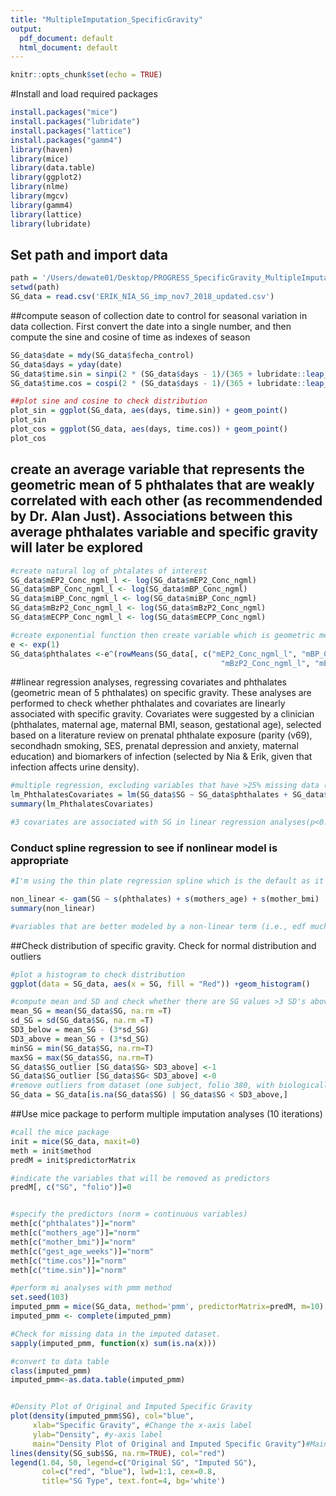 ```yaml
---
title: "MultipleImputation_SpecificGravity"
output:
  pdf_document: default
  html_document: default
---
```


```r
knitr::opts_chunk$set(echo = TRUE)
```

#Install and load required packages
```r
install.packages("mice")
install.packages("lubridate")
install.packages("lattice")
install.packages("gamm4")
library(haven)
library(mice)
library(data.table)
library(ggplot2)
library(nlme)
library(mgcv)
library(gamm4)
library(lattice)
library(lubridate)
```

## Set path and import data
```r
path = '/Users/dewate01/Desktop/PROGRESS_SpecificGravity_MultipleImputation/PROGRESS_SpecificGravity_MultipleImputation'
setwd(path)
SG_data = read.csv('ERIK_NIA_SG_imp_nov7_2018_updated.csv')
```

##compute season of collection date to control for seasonal variation in data collection. First convert the date into a single number, and then compute the sine and cosine of time as indexes of season
```r
SG_data$date = mdy(SG_data$fecha_control)
SG_data$days = yday(date) 
SG_data$time.sin = sinpi(2 * (SG_data$days - 1)/(365 + lubridate::leap_year(SG_data$date) - 1))
SG_data$time.cos = cospi(2 * (SG_data$days - 1)/(365 + lubridate::leap_year(SG_data$date)- 1))

##plot sine and cosine to check distribution
plot_sin = ggplot(SG_data, aes(days, time.sin)) + geom_point() 
plot_sin
plot_cos = ggplot(SG_data, aes(days, time.cos)) + geom_point() 
plot_cos
```

## create an average variable that represents the geometric mean of 5 phthalates that are weakly correlated with each other (as recommendended by Dr. Alan Just). Associations between this average phthalates variable and specific gravity will later be explored
```r
#create natural log of phtalates of interest
SG_data$mEP2_Conc_ngml_l <- log(SG_data$mEP2_Conc_ngml)
SG_data$mBP_Conc_ngml_l <- log(SG_data$mBP_Conc_ngml)
SG_data$miBP_Conc_ngml_l <- log(SG_data$miBP_Conc_ngml)
SG_data$mBzP2_Conc_ngml_l <- log(SG_data$mBzP2_Conc_ngml)
SG_data$mECPP_Conc_ngml_l <- log(SG_data$mECPP_Conc_ngml)

#create exponential function then create variable which is geometric mean
e <- exp(1) 
SG_data$phthalates <-e^(rowMeans(SG_data[, c("mEP2_Conc_ngml_l", "mBP_Conc_ngml_l", "miBP_Conc_ngml_l", 
                                               "mBzP2_Conc_ngml_l", "mECPP_Conc_ngml_l")]))
```

##linear regression analyses, regressing covariates and phthalates (geometric mean of 5 phthalates) on specific gravity. These analyses are performed to check whether phthalates and covariates are linearly associated with specific gravity. Covariates were suggested by a clinician (phthalates, maternal age, maternal BMI, season, gestational age), selected based on a literature review on prenatal phthalate exposure (parity (v69), secondhadn smoking, SES, prenatal depression and anxiety, maternal education) and biomarkers of infection (selected by Nia & Erik, given that infection affects urine density).  
```r

#multiple regression, excluding variables that have >25% missing data (v69, epds_pregn, sum_pregn_anx)
lm_PhthalatesCovariates = lm(SG_data$SG ~ SG_data$phthalates + SG_data$mothers_age + SG_data$mother_bmi + SG_data$time.sin + SG_data$cbc_basoM + SG_data$smoke_inside + SG_data$ferritina_M + SG_data$cbc_adeM + SG_data$cbc_eosiM + SG_data$cbc_hematM + SG_data$cbc_hemogM + SG_data$cbc_linfoM + SG_data$cbc_monoM + SG_data$cbc_volcorM + SG_data$SES_3cat2T + SG_data$educ_3cat2T + SG_data$gest_age_weeks + SG_data$time.cos)
summary(lm_PhthalatesCovariates)

#3 covariates are associated with SG in linear regression analyses(p<0.1): phtahalates, times.sin and cbc_basoM
```
###  Conduct spline regression to see if nonlinear model is appropriate 

```r
#I'm using the thin plate regression spline which is the default as it is most #popularly used spline.  Gestational age, secondhand smoking, SES and maternal education were excluded from this model, because I got the error message: A term has fewer unique covariate combinations than specified maximum degrees of freedom.

non_linear <- gam(SG ~ s(phthalates) + s(mothers_age) + s(mother_bmi)  + s(time.cos) + s(time.sin) + s(cbc_basoM) + s(ferritina_M) + s(cbc_adeM) + s(cbc_eosiM) + s(cbc_hematM) + s(cbc_hemogM) +s(cbc_linfoM) + s(cbc_monoM) +s(cbc_volcorM), data = SG_data)
summary(non_linear)

#variables that are better modeled by a non-linear term (i.e., edf much larger than 1) are phthalates, maternal BMI, ferritin, hemoglobin, lymphocytes, and monocytes

```


##Check distribution of specific gravity. Check for normal distribution and outliers
```r
#plot a histogram to check distribution
ggplot(data = SG_data, aes(x = SG, fill = "Red")) +geom_histogram()

#compute mean and SD and check whether there are SG values >3 SD's above/below mean
mean_SG = mean(SG_data$SG, na.rm =T)
sd_SG = sd(SG_data$SG, na.rm =T)
SD3_below = mean_SG - (3*sd_SG)
SD3_above = mean_SG + (3*sd_SG)
minSG = min(SG_data$SG, na.rm=T)
maxSG = max(SG_data$SG, na.rm=T)
SG_data$SG_outlier [SG_data$SG> SD3_above] <-1
SG_data$SG_outlier [SG_data$SG< SD3_above] <-0
#remove outliers from dataset (one subject, folio 380, with biologically impossible value)
SG_data = SG_data[is.na(SG_data$SG) | SG_data$SG < SD3_above,]

```

##Use mice package to perform multiple imputation analyses (10 iterations)
```r
#call the mice package
init = mice(SG_data, maxit=0) 
meth = init$method
predM = init$predictorMatrix

#indicate the variables that will be removed as predictors
predM[, c("SG", "folio")]=0


#specify the predictors (norm = continuous variables)
meth[c("phthalates")]="norm"
meth[c("mothers_age")]="norm"
meth[c("mother_bmi")]="norm"
meth[c("gest_age_weeks")]="norm"
meth[c("time.cos")]="norm"
meth[c("time.sin")]="norm"

#perform mi analyses with pmm method
set.seed(103)
imputed_pmm = mice(SG_data, method='pmm', predictorMatrix=predM, m=10)
imputed_pmm <- complete(imputed_pmm)

#Check for missing data in the imputed dataset.
sapply(imputed_pmm, function(x) sum(is.na(x)))

#convert to data table
class(imputed_pmm)
imputed_pmm<-as.data.table(imputed_pmm)


#Density Plot of Original and Imputed Specific Gravity
plot(density(imputed_pmm$SG), col="blue", 
     xlab="Specific Gravity", #Change the x-axis label
     ylab="Density", #y-axis label
     main="Density Plot of Original and Imputed Specific Gravity")#Main title
lines(density(SG_sub$SG, na.rm=TRUE), col="red")
legend(1.04, 50, legend=c("Original SG", "Imputed SG"),
       col=c("red", "blue"), lwd=1:1, cex=0.8,
       title="SG Type", text.font=4, bg='white')


```


